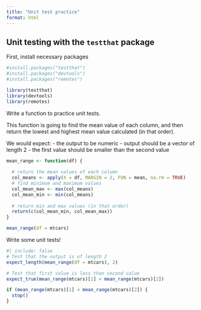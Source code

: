 ```yaml
---
title: "Unit test practice"
format: html
---
```


## Unit testing with the `testthat` package

First, install necessary packages
```r
#install.packages("testthat")
#install.packages("devtools")
#install.packages("remotes")

library(testthat)
library(devtools)
library(remotes)
```

Write a function to practice unit tests.

This function is going to find the mean value of each column, and then return the lowest and highest mean value calculated (in that order).

We would expect:
- the output to be numeric
- output should be a vector of length 2
- the first value should be smaller than the second value

```r
mean_range <- function(df) {
  
  # return the mean values of each column
  col_means <- apply(X = df, MARGIN = 2, FUN = mean, na.rm = TRUE) 
  # find minimum and maximum values
  col_mean_max <- max(col_means)
  col_mean_min <- min(col_means)
  
  # return min and max values (in that order)
  return(c(col_mean_min, col_mean_max))
}

mean_range(df = mtcars)
```

Write some unit tests!
```r
#| include: false
# Test that the output is of length 2
expect_length(mean_range(df = mtcars), 2)

# Test that first value is less than second value
expect_true(mean_range(mtcars)[1] < mean_range(mtcars)[2])

if (mean_range(mtcars)[1] < mean_range(mtcars)[2]) {
  stop()
}

```

